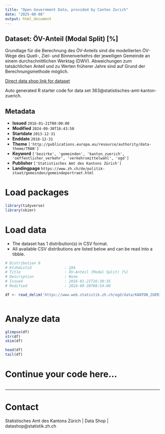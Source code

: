 ```yaml
---
title: "Open Government Data, provided by Canton Zurich"
date: "2025-08-08"
output: html_document
---
```


## Dataset: ÖV-Anteil (Modal Split) [%]

Grundlage für die Berechnung des ÖV-Anteils sind die modellierten ÖV-Wege des Quell-, Ziel- und Binnenverkehrs der jeweiligen Gemeinde an einem durchschnittlichen Werktag (DWV). Abweichungen zum tatsächlichen Anteil und zu Werten früherer Jahre sind auf Grund der Berechnungsmethode möglich.

[Direct data shop link for dataset](https://www.zh.ch/de/politik-staat/statistik-daten/datenkatalog.html#/datasets/363@statistisches-amt-kanton-zuerich)

Auto generated R starter code for data set 363@statistisches-amt-kanton-zuerich.

## Metadata

- **Issued** `2016-01-21T00:00:00`
- **Modified** `2024-09-30T16:43:50`
- **Startdate** `2013-12-31`
- **Enddate** `2018-12-31`
- **Theme** `['http://publications.europa.eu/resource/authority/data-theme/TRAN']`
- **Keyword** `['bezirke', 'gemeinden', 'kanton_zuerich', 'oeffentlicher_verkehr', 'verkehrsmittelwahl', 'ogd']`
- **Publisher** `['Statistisches Amt des Kantons Zürich']`
- **Landingpage** `https://www.zh.ch/de/politik-staat/gemeinden/gemeindeportraet.html`


# Load packages

```r

library(tidyverse)
library(skimr)

```

# Load data

-   The dataset has 1 distribution(s) in CSV format.
-   All available CSV distributions are listed below and can be read into a tibble.

```r

# Distribution 0
# Ktzhdistid               : 284
# Title                    : ÖV-Anteil (Modal Split) [%]
# Description              : None
# Issued                   : 2016-01-21T16:30:35
# Modified                 : 2024-09-30T08:54:00

df <- read_delim('https://www.web.statistik.zh.ch/ogd/data/KANTON_ZUERICH_480.csv')



```

# Analyze data

```r

glimpse(df)
str(df)
skim(df)

head(df)
tail(df)

```

# Continue your code here...

```r

```

------------------------------------------------------------------------

# Contact

Statistisches Amt des Kantons Zürich | Data Shop | datashop@statistik.zh.ch
